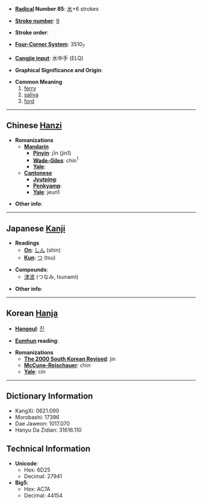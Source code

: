 * '''[[Wiktionary:Chinese radical index| Radical]] Number 85''': [[Wiktionary:Chinese radical index 水|水]]+6 strokes

* '''[[Wiktionary:Chinese total strokes index|Stroke number]]''': [[Wiktionary:Chinese total strokes index 9|9]]

* '''Stroke order''': 

* '''[[Wiktionary:Chinese four corner index|Four-Corner System]]''': 3510<sub>7</sub>

* '''[[Wiktionary:Chinese Cangjie index|Cangjie input]]''': 水中手 (ELQ)

* '''Graphical Significance and Origin''': 

* '''Common Meaning'''
*#[[ferry]]
*# [[saliva]]
*# [[ford]]

----

== Chinese [[Hanzi]] ==

* '''Romanizations'''
** '''[[Mandarin]]'''
*** '''[[Pinyin]]''': jīn (jin1)
*** '''[[Wade-Giles]]''': chin<sup>1</sup>
*** '''[[Yale]]''': 
** '''[[Cantonese]]'''
*** '''[[Jyutping]]''':
*** '''[[Penkyamp]]''': 
*** '''[[Yale]]''': jeun1

* '''Other info''': 

----

== Japanese [[Kanji]] ==

* '''Readings'''
** '''[[On]]''': [[しん]] (shin)
** '''[[Kun]]''': [[つ]] (tsu)

* '''Compounds''':
**[[津波]] (つなみ, tsunami)

* '''Other info''':  

----

== Korean [[Hanja]] ==

* '''[[Hangeul]]''': [[진]]

* '''[[Eumhun]] reading''': 

* '''Romanizations'''
** '''[[The 2000 South Korean Revised Romanization|The 2000 South Korean Revised]]''': jin
** '''[[McCune-Reischauer]]''': chin
** '''[[Yale]]''': cin

----

== Dictionary Information ==

* KangXi: 0621.090
* Morobashi: 17396
* Dae Jaweon: 1017.070
* Hanyu Da Zidian: 31616.110

== Technical Information ==

* '''Unicode''':
** Hex: 6D25
** Decimal: 27941
* '''Big5''':
** Hex: AC7A
** Decimal: 44154